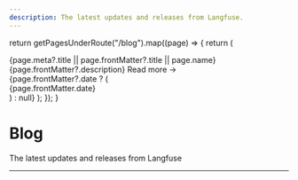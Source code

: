 ```yaml
---
description: The latest updates and releases from Langfuse.
---
```



  return getPagesUnderRoute("/blog").map((page) => {
    return (
      <Link key={page.route} href={page.route} className="block mb-8 group">
        <div className="block font-semibold mt-8 text-2xl opacity-90 group-hover:opacity-100">
          {page.meta?.title || page.frontMatter?.title || page.name}
        </div>
        <div className="opacity-80 mt-2 group-hover:opacity-100">
          {page.frontMatter?.description} <span>Read more →</span>
        </div>
        {page.frontMatter?.date ? (
          <div className="opacity-50 text-sm mt-2">{page.frontMatter.date}</div>
        ) : null}
      </Link>
    );
  });
}

<div className="text-center">

# Blog

<span>The latest updates and releases from Langfuse</span>

</div>

---

<BlogItems />
